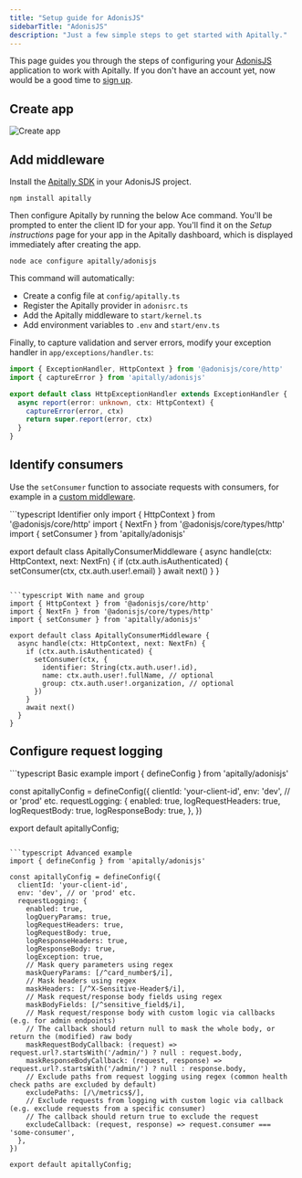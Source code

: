 ```yaml
---
title: "Setup guide for AdonisJS"
sidebarTitle: "AdonisJS"
description: "Just a few simple steps to get started with Apitally."
---
```



This page guides you through the steps of configuring your [AdonisJS](https://adonisjs.com) application to work with Apitally. If you don't have an account yet, now would be a good time to [sign up](https://app.apitally.io/?signup).

<SetupGuideStartSnippet framework="AdonisJS" />

## Create app

<CreateAppSnippet1 framework="AdonisJS" />

<img src="https://assets.apitally.io/docs/2025-07-08/create-app.webp" alt="Create app" class="rounded-xl" />

<CreateAppSnippet2 />

## Add middleware

Install the [Apitally SDK](https://www.npmjs.com/package/apitally) in your AdonisJS project.

```shell
npm install apitally
```

Then configure Apitally by running the below Ace command. You'll be prompted to enter the client ID for your app.
You'll find it on the _Setup instructions_ page for your app in the Apitally dashboard, which is displayed immediately after creating the app.

```shell
node ace configure apitally/adonisjs
```

This command will automatically:

- Create a config file at `config/apitally.ts`
- Register the Apitally provider in `adonisrc.ts`
- Add the Apitally middleware to `start/kernel.ts`
- Add environment variables to `.env` and `start/env.ts`

Finally, to capture validation and server errors, modify your exception handler in `app/exceptions/handler.ts`:

```typescript {2,6}
import { ExceptionHandler, HttpContext } from '@adonisjs/core/http'
import { captureError } from 'apitally/adonisjs'

export default class HttpExceptionHandler extends ExceptionHandler {
  async report(error: unknown, ctx: HttpContext) {
    captureError(error, ctx)
    return super.report(error, ctx)
  }
}
```

<div className="mt-4">
  <Snippet file="add-middleware-check.mdx" />
</div>

## Identify consumers

<Snippet file="identify-consumers.mdx" />

Use the `setConsumer` function to associate requests with consumers, for example in a [custom middleware](https://docs.adonisjs.com/guides/basics/middleware#creating-middleware).

<CodeGroup>
```typescript Identifier only
import { HttpContext } from '@adonisjs/core/http'
import { NextFn } from '@adonisjs/core/types/http'
import { setConsumer } from 'apitally/adonisjs'

export default class ApitallyConsumerMiddleware {
  async handle(ctx: HttpContext, next: NextFn) {
    if (ctx.auth.isAuthenticated) {
      setConsumer(ctx, ctx.auth.user!.email)
    }
    await next()
  }
}
```

```typescript With name and group
import { HttpContext } from '@adonisjs/core/http'
import { NextFn } from '@adonisjs/core/types/http'
import { setConsumer } from 'apitally/adonisjs'

export default class ApitallyConsumerMiddleware {
  async handle(ctx: HttpContext, next: NextFn) {
    if (ctx.auth.isAuthenticated) {
      setConsumer(ctx, {
        identifier: String(ctx.auth.user!.id),
        name: ctx.auth.user!.fullName, // optional
        group: ctx.auth.user!.organization, // optional
      })
    }
    await next()
  }
}
```
</CodeGroup>

<Snippet file="identify-consumers-check.mdx" />

## Configure request logging

<RequestLoggingConfigSnippet language="javascript" />

<CodeGroup>
```typescript Basic example
import { defineConfig } from 'apitally/adonisjs'

const apitallyConfig = defineConfig({
  clientId: 'your-client-id',
  env: 'dev', // or 'prod' etc.
  requestLogging: {
    enabled: true,
    logRequestHeaders: true,
    logRequestBody: true,
    logResponseBody: true,
  },
})

export default apitallyConfig;
```

```typescript Advanced example
import { defineConfig } from 'apitally/adonisjs'

const apitallyConfig = defineConfig({
  clientId: 'your-client-id',
  env: 'dev', // or 'prod' etc.
  requestLogging: {
    enabled: true,
    logQueryParams: true,
    logRequestHeaders: true,
    logRequestBody: true,
    logResponseHeaders: true,
    logResponseBody: true,
    logException: true,
    // Mask query parameters using regex
    maskQueryParams: [/^card_number$/i],
    // Mask headers using regex
    maskHeaders: [/^X-Sensitive-Header$/i],
    // Mask request/response body fields using regex
    maskBodyFields: [/^sensitive_field$/i],
    // Mask request/response body with custom logic via callbacks (e.g. for admin endpoints)
    // The callback should return null to mask the whole body, or return the (modified) raw body
    maskRequestBodyCallback: (request) => request.url?.startsWith('/admin/') ? null : request.body,
    maskResponseBodyCallback: (request, response) => request.url?.startsWith('/admin/') ? null : response.body,
    // Exclude paths from request logging using regex (common health check paths are excluded by default)
    excludePaths: [/\/metrics$/],
    // Exclude requests from logging with custom logic via callback (e.g. exclude requests from a specific consumer)
    // The callback should return true to exclude the request
    excludeCallback: (request, response) => request.consumer === 'some-consumer',
  },
})

export default apitallyConfig;
```
</CodeGroup>
